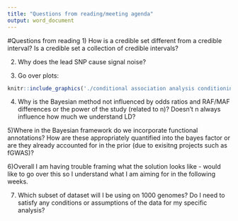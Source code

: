 ```yaml
---
title: "Questions from reading/meeting agenda"
output: word_document 
---
```


#Questions from reading
1) How is a credible set different from a credible interval? Is a credible set a collection of credible intervals? 

2) Why does the lead SNP cause signal noise?

3) Go over plots: 
```r
knitr::include_graphics('./conditional association analysis conditioning on the lead SNP.jpg')
```

4) Why is the Bayesian method not influenced by odds ratios and RAF/MAF differences or the power of the study (related to n)? Doesn't n always influence how much we understand LD? 

5)Where in the Bayesian framework do we incorporate functional annotations? How are these appropriately quantified into the bayes factor or are they already accounted for in the prior (due to exisitng projects such as fGWAS)? 

6)Overall I am having trouble framing what the solution looks like - would like to go over this so I understand what I am aiming for in the following weeks.

7) Which subset of dataset will I be using on 1000 genomes? Do I need to satisfy any conditions or assumptions of the data for my specific analysis?
